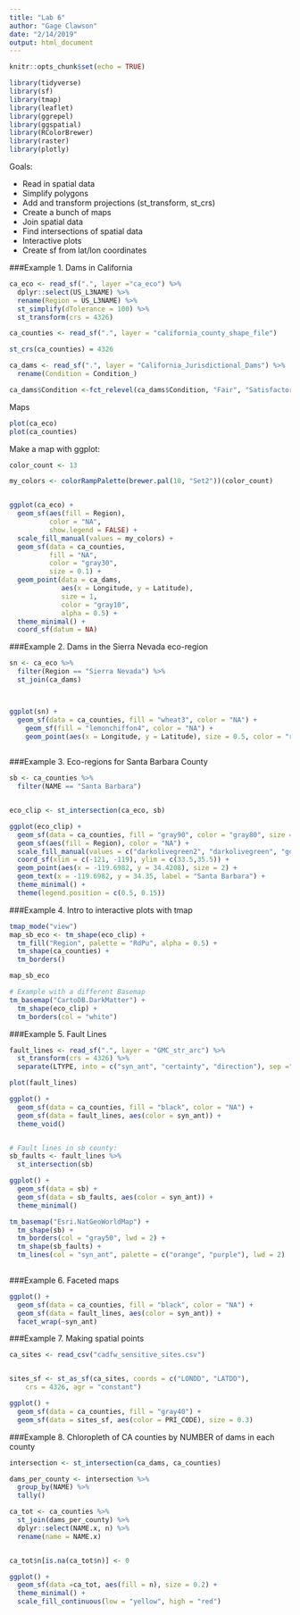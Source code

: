 ```yaml
---
title: "Lab 6"
author: "Gage Clawson"
date: "2/14/2019"
output: html_document
---
```


```r
knitr::opts_chunk$set(echo = TRUE)
```

```r

library(tidyverse)
library(sf)
library(tmap)
library(leaflet)
library(ggrepel)
library(ggspatial)
library(RColorBrewer)
library(raster)
library(plotly)

```

Goals:

- Read in spatial data
- Simplify polygons
- Add and transform projections (st_transform, st_crs)
- Create a bunch of maps
- Join spatial data
- Find intersections of spatial data
- Interactive plots
- Create sf from lat/lon coordinates


###Example 1. Dams in California

```r
ca_eco <- read_sf(".", layer ="ca_eco") %>%
  dplyr::select(US_L3NAME) %>%
  rename(Region = US_L3NAME) %>%
  st_simplify(dTolerance = 100) %>%
  st_transform(crs = 4326) 

```


```r
ca_counties <- read_sf(".", layer = "california_county_shape_file") 

st_crs(ca_counties) = 4326
```


```r
ca_dams <- read_sf(".", layer = "California_Jurisdictional_Dams") %>%
  rename(Condition = Condition_)

ca_dams$Condition <-fct_relevel(ca_dams$Condition, "Fair", "Satisfactory", "Unsatisfactory", "Poor")
```



Maps
```r
plot(ca_eco)
plot(ca_counties)
```

Make a map with ggplot:
```r

color_count <- 13

my_colors <- colorRampPalette(brewer.pal(10, "Set2"))(color_count)


ggplot(ca_eco) + 
  geom_sf(aes(fill = Region), 
          color = "NA", 
          show.legend = FALSE) +
  scale_fill_manual(values = my_colors) +
  geom_sf(data = ca_counties, 
          fill = "NA",
          color = "gray30", 
          size = 0.1) +
  geom_point(data = ca_dams, 
             aes(x = Longitude, y = Latitude),
             size = 1, 
             color = "gray10",
             alpha = 0.5) +
  theme_minimal() +
  coord_sf(datum = NA)

```

###Example 2. Dams in the Sierra Nevada eco-region

```r

sn <- ca_eco %>%
  filter(Region == "Sierra Nevada") %>%
  st_join(ca_dams)



ggplot(sn) +
  geom_sf(data = ca_counties, fill = "wheat3", color = "NA") + 
    geom_sf(fill = "lemonchiffon4", color = "NA") + 
    geom_point(aes(x = Longitude, y = Latitude), size = 0.5, color = "red4")
  

```

###Example 3. Eco-regions for Santa Barbara County
```r

sb <- ca_counties %>%
  filter(NAME == "Santa Barbara")


eco_clip <- st_intersection(ca_eco, sb)

ggplot(eco_clip) +
  geom_sf(data = ca_counties, fill = "gray90", color = "gray80", size = 0.2) +
  geom_sf(aes(fill = Region), color = "NA") + 
  scale_fill_manual(values = c("darkolivegreen2", "darkolivegreen", "gold2")) +
  coord_sf(xlim = c(-121, -119), ylim = c(33.5,35.5)) +
  geom_point(aes(x = -119.6982, y = 34.4208), size = 2) +
  geom_text(x = -119.6982, y = 34.35, label = "Santa Barbara") +
  theme_minimal() +
  theme(legend.position = c(0.5, 0.15))

```

###Example 4. Intro to interactive plots with tmap

```r

tmap_mode("view")
map_sb_eco <- tm_shape(eco_clip) +
  tm_fill("Region", palette = "RdPu", alpha = 0.5) + 
  tm_shape(ca_counties) +
  tm_borders()

map_sb_eco

# Example with a different Basemap
tm_basemap("CartoDB.DarkMatter") +
  tm_shape(eco_clip) + 
  tm_borders(col = "white")
```

###Example 5. Fault Lines

```r
fault_lines <- read_sf(".", layer = "GMC_str_arc") %>%
  st_transform(crs = 4326) %>%
  separate(LTYPE, into = c("syn_ant", "certainty", "direction"), sep =",")

plot(fault_lines)

ggplot() +
  geom_sf(data = ca_counties, fill = "black", color = "NA") +
  geom_sf(data = fault_lines, aes(color = syn_ant)) +
  theme_void()


# Fault lines in sb county:
sb_faults <- fault_lines %>%
  st_intersection(sb)

ggplot() +
  geom_sf(data = sb) +
  geom_sf(data = sb_faults, aes(color = syn_ant)) +
  theme_minimal()

tm_basemap("Esri.NatGeoWorldMap") + 
  tm_shape(sb) +
  tm_borders(col = "gray50", lwd = 2) +
  tm_shape(sb_faults) + 
  tm_lines(col = "syn_ant", palette = c("orange", "purple"), lwd = 2)
   
```

###Example 6. Faceted maps

```r

ggplot() + 
  geom_sf(data = ca_counties, fill = "black", color = "NA") +
  geom_sf(data = fault_lines, aes(color = syn_ant)) + 
  facet_wrap(~syn_ant)

```

###Example 7. Making spatial points

```r
ca_sites <- read_csv("cadfw_sensitive_sites.csv")


sites_sf <- st_as_sf(ca_sites, coords = c("LONDD", "LATDD"), 
    crs = 4326, agr = "constant") 

ggplot() + 
  geom_sf(data = ca_counties, fill = "gray40") + 
  geom_sf(data = sites_sf, aes(color = PRI_CODE), size = 0.3)
```


###Example 8. Chloropleth of CA counties by NUMBER of dams in each county

```r
intersection <- st_intersection(ca_dams, ca_counties)

dams_per_county <- intersection %>%
  group_by(NAME) %>%
  tally()

ca_tot <- ca_counties %>%
  st_join(dams_per_county) %>%
  dplyr::select(NAME.x, n) %>%
  rename(name = NAME.x)


ca_tot$n[is.na(ca_tot$n)] <- 0 
```



```r
ggplot() +
  geom_sf(data =ca_tot, aes(fill = n), size = 0.2) +
  theme_minimal() +
  scale_fill_continuous(low = "yellow", high = "red")



```


